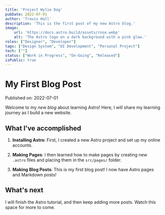 ```yaml
---
title: 'Project Wylie Dog'
pubDate: 2022-07-01
author: 'Travis Hall'
description: 'This is the first post of my new Astro blog.'
image:
    url: 'https://docs.astro.build/assets/rose.webp'
    alt: 'The Astro logo on a dark background with a pink glow.'
roles: ["Designer", "Developer"]
tags: ["Design System", "UI Development", "Personal Project"]
tech: [""]
status: ["Work in Progress", "On-Going", "Released"]
isPublic: true
---
```

# My First Blog Post

Published on: 2022-07-01

Welcome to my _new blog_ about learning Astro! Here, I will share my learning journey as I build a new website.

## What I've accomplished

1. **Installing Astro**: First, I created a new Astro project and set up my online accounts.

2. **Making Pages**: I then learned how to make pages by creating new `.astro` files and placing them in the `src/pages/` folder.

3. **Making Blog Posts**: This is my first blog post! I now have Astro pages and Markdown posts!

## What's next

I will finish the Astro tutorial, and then keep adding more posts. Watch this space for more to come.